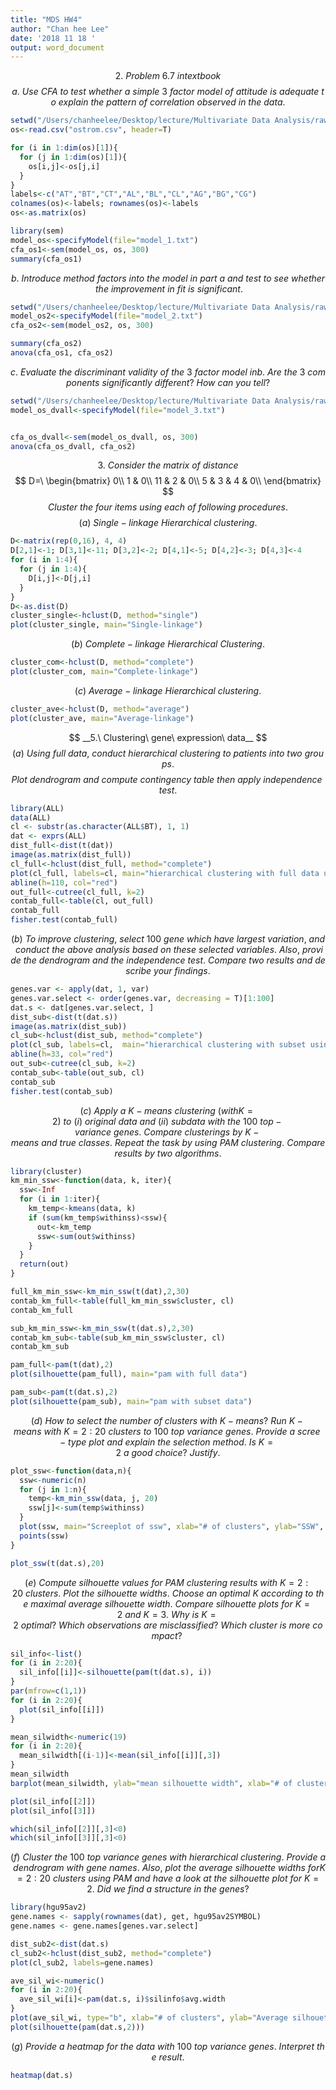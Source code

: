 ```yaml
---
title: "MDS HW4"
author: "Chan hee Lee"
date: '2018 11 18 '
output: word_document
---
```

$$
2.\ Problem\ 6.7\ in textbook
$$
$$
a.\ Use\ CFA\ to\ test\ whether\ a\ simple\ 3\ factor\ model\ of\ attitude\ is\ adequate\ to\ explain\ the\ pattern\ of\ correlation\ observed\ in\ the\ data.
$$
```r
setwd("/Users/chanheelee/Desktop/lecture/Multivariate Data Analysis/raw data")
os<-read.csv("ostrom.csv", header=T)

for (i in 1:dim(os)[1]){
  for (j in 1:dim(os)[1]){
    os[i,j]<-os[j,i]
  }
}
labels<-c("AT","BT","CT","AL","BL","CL","AG","BG","CG")
colnames(os)<-labels; rownames(os)<-labels
os<-as.matrix(os)

library(sem)
model_os<-specifyModel(file="model_1.txt")
cfa_os1<-sem(model_os, os, 300)
summary(cfa_os1)
```
$$
b.\ Introduce\ method\ factors\ into\ the\ model\ in\ part\ a\ and\ test\ to\ see\ whether\ the\ improvement\ in\ fit\ is\ significant.
$$
```r
setwd("/Users/chanheelee/Desktop/lecture/Multivariate Data Analysis/raw data")
model_os2<-specifyModel(file="model_2.txt")
cfa_os2<-sem(model_os2, os, 300)

summary(cfa_os2)
anova(cfa_os1, cfa_os2)
```
$$
c.\ Evaluate\ the\ discriminant\ validity\ of\ the\ 3\ factor\ model\ in b.\ Are\ the\ 3\ components\ significantly\ different?\ How\ can\ you\ tell?
$$
```r
setwd("/Users/chanheelee/Desktop/lecture/Multivariate Data Analysis/raw data")
model_os_dvall<-specifyModel(file="model_3.txt")


cfa_os_dvall<-sem(model_os_dvall, os, 300)
anova(cfa_os_dvall, cfa_os2)
```
$$
3.\ Consider\ the\ matrix\ of\ distance
$$
$$
D=\ \begin{bmatrix}
0\\
1 & 0\\
11 & 2 & 0\\
5 & 3 & 4 & 0\\
\end{bmatrix}
$$
$$
Cluster\ the\ four\ items\ using\ each\ of\ following\ procedures.
$$
$$
(a)\ Single- linkage\ Hierarchical\ clustering. 
$$
```r
D<-matrix(rep(0,16), 4, 4)
D[2,1]<-1; D[3,1]<-11; D[3,2]<-2; D[4,1]<-5; D[4,2]<-3; D[4,3]<-4
for (i in 1:4){
  for (j in 1:4){
    D[i,j]<-D[j,i]
  }
}
D<-as.dist(D)
cluster_single<-hclust(D, method="single")
plot(cluster_single, main="Single-linkage")
```
$$
(b)\ Complete- linkage\ Hierarchical\ Clustering. 
$$
```r
cluster_com<-hclust(D, method="complete")
plot(cluster_com, main="Complete-linkage")
```
$$
(c)\ Average- linkage\ Hierarchical\ clustering.
$$
```r
cluster_ave<-hclust(D, method="average")
plot(cluster_ave, main="Average-linkage")
```
$$
__5.\ Clustering\ gene\ expression\ data__
$$
$$
(a)\ Using\ full\ data,\ conduct\ hierarchical\ clustering\ to\ patients\ into\ two\ groups.
$$
$$
Plot\ dendrogram\ and\ compute\ contingency\ table\ then\ apply\ independence\ test.
$$
```r
library(ALL)
data(ALL)
cl <- substr(as.character(ALL$BT), 1, 1)
dat <- exprs(ALL)
dist_full<-dist(t(dat))
image(as.matrix(dist_full))
cl_full<-hclust(dist_full, method="complete")
plot(cl_full, labels=cl, main="hierarchical clustering with full data using complete linkage")
abline(h=110, col="red")
out_full<-cutree(cl_full, k=2)
contab_full<-table(cl, out_full)
contab_full
fisher.test(contab_full)
```
$$
(b)\ To\ improve\ clustering,\ select\ 100\ gene\ which\ have\ largest\ variation,\ and\ conduct\ the\ above\ analysis\ based\ on\ these\ selected\ variables.\ Also,\ provide\ the\ dendrogram\ and\ the\ independence\ test.\ Compare\ two\ results\ and\ describe\ your\ findings.
$$
```r
genes.var <- apply(dat, 1, var)
genes.var.select <- order(genes.var, decreasing = T)[1:100]
dat.s <- dat[genes.var.select, ]
dist_sub<-dist(t(dat.s))
image(as.matrix(dist_sub))
cl_sub<-hclust(dist_sub, method="complete")
plot(cl_sub, labels=cl,  main="hierarchical clustering with subset using complete linkage")
abline(h=33, col="red")
out_sub<-cutree(cl_sub, k=2)
contab_sub<-table(out_sub, cl)
contab_sub
fisher.test(contab_sub)
```
$$
(c)\ Apply\ a\ K-means\ clustering\ (with K = 2)\ to\ (i)\ original\ data\ and\ (ii)\ subdata\ with\ the\ 100\ top-variance\ genes.\ Compare\ clusterings\ by\ K-means\ and\ true\ classes.\ Repeat\ the\ task\ by\ using\ PAM\ clustering.\ Compare\ results\ by\ two\ algorithms.\
$$
```r
library(cluster)
km_min_ssw<-function(data, k, iter){
  ssw<-Inf
  for (i in 1:iter){
    km_temp<-kmeans(data, k)
    if (sum(km_temp$withinss)<ssw){
      out<-km_temp
      ssw<-sum(out$withinss)
    }
  }
  return(out)
}

full_km_min_ssw<-km_min_ssw(t(dat),2,30)
contab_km_full<-table(full_km_min_ssw$cluster, cl)
contab_km_full

sub_km_min_ssw<-km_min_ssw(t(dat.s),2,30)
contab_km_sub<-table(sub_km_min_ssw$cluster, cl)
contab_km_sub

pam_full<-pam(t(dat),2)
plot(silhouette(pam_full), main="pam with full data")

pam_sub<-pam(t(dat.s),2)
plot(silhouette(pam_sub), main="pam with subset data")
```
$$
(d)\ How\ to\ select\ the\ number\ of\ clusters\ with\ K-means?\ Run\ K-means\ with\ K = 2 : 20\ clusters\ to\ 100\ top\ variance\ genes.\ Provide\ a\ scree-type\ plot\ and\ explain\ the\ selection\ method.\ Is\ K = 2\ a\ good\ choice?\ Justify.
$$
```r
plot_ssw<-function(data,n){
  ssw<-numeric(n)
  for (j in 1:n){
    temp<-km_min_ssw(data, j, 20)
    ssw[j]<-sum(temp$withinss)
  }
  plot(ssw, main="Screeplot of ssw", xlab="# of clusters", ylab="SSW", type="l")
  points(ssw)
}

plot_ssw(t(dat.s),20)
```
$$
(e)\ Compute\ silhouette\ values\ for\ PAM\ clustering\ results\ with\ K = 2 : 20\ clusters.\ Plot\ the\ silhouette\ widths.\ Choose\ an\ optimal\ K\ according\ to\ the\ maximal\ average\ silhouette\ width.\ Compare\ silhouette\ plots\ for\ K = 2\ and\ K = 3.\ Why\ is\ K = 2\ optimal?\ Which\ observations\ are\ misclassified?\ Which\ cluster\ is\ more\ compact?\
$$
```r
sil_info<-list()
for (i in 2:20){
  sil_info[[i]]<-silhouette(pam(t(dat.s), i))
}
par(mfrow=c(1,1))
for (i in 2:20){
  plot(sil_info[[i]])
}

mean_silwidth<-numeric(19)
for (i in 2:20){
  mean_silwidth[(i-1)]<-mean(sil_info[[i]][,3])
}
mean_silwidth
barplot(mean_silwidth, ylab="mean silhouette width", xlab="# of clusters")

plot(sil_info[[2]])
plot(sil_info[[3]])

which(sil_info[[2]][,3]<0)
which(sil_info[[3]][,3]<0)
```
$$
(f)\ Cluster\ the\ 100\ top\ variance\ genes\ with\ hierarchical\ clustering.\ Provide\ a\ dendrogram\ with\ gene\ names.\ Also,\ plot\ the\ average\ silhouette\ widths\ for K = 2 : 20\ clusters\ using\ PAM\ and\ have\ a\ look\ at\ the\ silhouette\ plot\ for\ K = 2.\ Did\ we\ find\ a\ structure\ in\ the\ genes?
$$
```r
library(hgu95av2)
gene.names <- sapply(rownames(dat), get, hgu95av2SYMBOL)
gene.names <- gene.names[genes.var.select]

dist_sub2<-dist(dat.s)
cl_sub2<-hclust(dist_sub2, method="complete")
plot(cl_sub2, labels=gene.names)

ave_sil_wi<-numeric()
for (i in 2:20){
  ave_sil_wi[i]<-pam(dat.s, i)$silinfo$avg.width
}
plot(ave_sil_wi, type="b", xlab="# of clusters", ylab="Average silhouette width")
plot(silhouette(pam(dat.s,2)))
```
$$
(g)\ Provide\ a\ heatmap\ for\ the\ data\ with\ 100\ top\ variance\ genes.\ Interpret\ the\ result.
$$
```r
heatmap(dat.s)
```